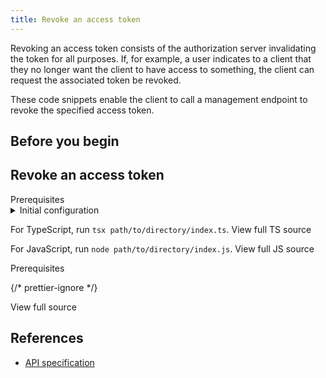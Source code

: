 ```yaml
---
title: Revoke an access token
---
```



Revoking an access token consists of the authorization server invalidating the token for all purposes. If, for example, a user indicates to a client that they no longer want the client to have access to something, the client can request the associated token be revoked.

These code snippets enable the client to call a management endpoint to revoke the specified access token.

## Before you begin

<Begin />

## Revoke an access token

<Tabs>
<TabItem label='TypeScript/JavaScript' icon='seti:javascript'>
<LinkButton href="https://github.com/interledger/open-payments-snippets/blob/main/README.md#prerequisites" target="_blank" icon="external" iconPlacement="start">Prerequisites</LinkButton>

<details>
  <summary>Initial configuration</summary>
  <Ts />
</details>

<TsImport />

<ChunkedSnippet
  source="token/token-revoke.ts"
  chunk='3'
  l='node'
/>

For TypeScript, run `tsx path/to/directory/index.ts`. <LinkOut href='https://github.com/interledger/open-payments-snippets/blob/main/token/token-revoke.ts'>View full TS source</LinkOut>

For JavaScript, run `node path/to/directory/index.js`. <LinkOut href='https://github.com/interledger/open-payments-snippets/blob/main/token/token-revoke.js'>View full JS source</LinkOut>

</TabItem>
<TabItem label="PHP" icon='seti:php'>
<LinkButton href="https://github.com/interledger/open-payments-php-snippets/blob/main/README.md#prerequisites" target="_blank" icon="external" iconPlacement="start">Prerequisites</LinkButton>

<PhpImport />

<ChunkedSnippet
  source='https://raw.githubusercontent.com/interledger/open-payments-php-snippets/refs/heads/main/src/Command/Token/TokenRevoke.php'
  chunk='3'
/>
{/* prettier-ignore */}
<p><LinkOut href='https://github.com/interledger/open-payments-php-snippets/blob/main/src/Command/Token/TokenRevoke.php'>View full source</LinkOut></p>
</TabItem>
</Tabs>

## References

- [API specification](/apis/auth-server/operations/delete-token)
